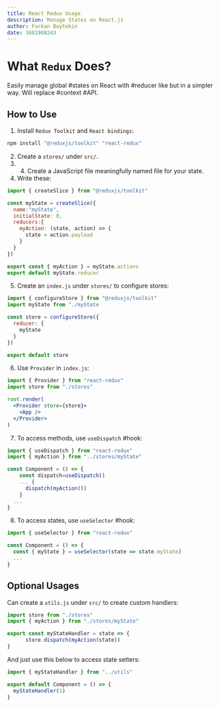 ```yaml
---
title: React Redux Usage
description: Manage States on React.js
author: Furkan Baytekin
date: 1681908243
---
```


# What `Redux` Does?

Easily manage global #states on React with #reducer like but in a simpler way. Will replace #context #API.


## How to Use

1. Install `Redux Toolkit` and `React bindings`:

```sh
npm install "@reduxjs/toolkit" "react-redux"
```

2. Create a `stores/` under `src/`.
3. 4. Create a JavaScript file meaningfully named file for your state.
4. Write these:

```jsx
import { createSlice } from "@reduxjs/toolkit"

const myState = createSlice({
  name:"myState",
  initialState: 0,
  reducers:{
	myAction: (state, action) => {
	  state = action.payload
	}
  }
})

export const { myAction } = myState.actions
export default myState.reducer
```

5. Create an `index.js` under `stores/` to configure stores:

```jsx
import { configureStore } from "@reduxjs/toolkit"
import myState from "./myState

const store = configureStore({
  reducer: {
    myState
  }
})

export default store
```

6. Use `Provider` in `index.js`:

```jsx
import { Provider } from "react-redux"
import store from "./stores"

root.render(
  <Provider store={store}>
	<App />
  </Provider>
)
```

7. To access methods, use `useDispatch` #hook:

```jsx
import { useDispatch } from "react-redux"
import { myAction } from "../stores/myState"

const Component = () => {
	const dispatch=useDispatch()
	... {
	  dispatch(myAction())
	}
  ...
}
```

8. To access states, use `useSelector` #hook:

```jsx
import { useSelector } from "react-redux"

const Component = () => {
  const { myState } = useSelector(state => state.myState)
  ...
}
```

## Optional Usages

Can create a `utils.js` under `src/` to create custom handlers:

```jsx
import store from "./stores"
import { myAction } from "./stores/myState"

export const myStateHandler = state => {
	  store.dispatch(myAction(state))
}
```

And just use this below to access state setters:

```jsx
import { myStateHandler } from "../utils"

export default Component = () => {
  myStateHandler(1)
}
```